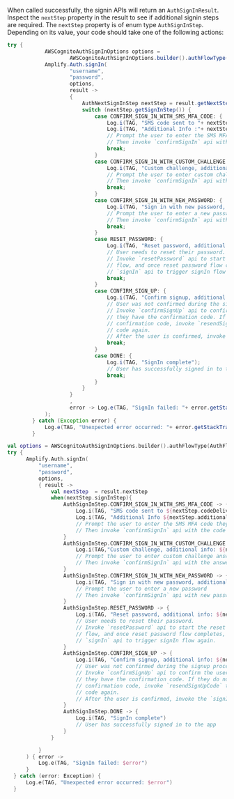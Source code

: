 
When called successfully, the signin APIs will return an `AuthSignInResult`. Inspect the `nextStep` property in the result to see if additional signin steps are required.
The `nextStep` property is of enum type `AuthSignInStep`. Depending on its value, your code should take one of the following actions:

<BlockSwitcher>

<Block name="Java">

```java
try {
            AWSCognitoAuthSignInOptions options =
                    AWSCognitoAuthSignInOptions.builder().authFlowType(AuthFlowType.USER_SRP_AUTH).build();
            Amplify.Auth.signIn(
                    "username",
                    "password",
                    options,
                    result ->
                    {
                        AuthNextSignInStep nextStep = result.getNextStep();
                        switch (nextStep.getSignInStep()) {
                            case CONFIRM_SIGN_IN_WITH_SMS_MFA_CODE: {
                                Log.i(TAG, "SMS code sent to "+ nextStep.getCodeDeliveryDetails().getDestination());
                                Log.i(TAG, "Additional Info :"+ nextStep.getAdditionalInfo());
                                // Prompt the user to enter the SMS MFA code they received
                                // Then invoke `confirmSignIn` api with the code
                                break;
                            }
                            case CONFIRM_SIGN_IN_WITH_CUSTOM_CHALLENGE: {
                                Log.i(TAG, "Custom challenge, additional info: "+ nextStep.getAdditionalInfo());
                                // Prompt the user to enter custom challenge answer
                                // Then invoke `confirmSignIn` api with the answer
                                break;
                            }
                            case CONFIRM_SIGN_IN_WITH_NEW_PASSWORD: {
                                Log.i(TAG, "Sign in with new password, additional info: "+ nextStep.getAdditionalInfo());
                                // Prompt the user to enter a new password
                                // Then invoke `confirmSignIn` api with new password
                                break;
                            }
                            case RESET_PASSWORD: {
                                Log.i(TAG, "Reset password, additional info: "+ nextStep.getAdditionalInfo());
                                // User needs to reset their password.
                                // Invoke `resetPassword` api to start the reset password
                                // flow, and once reset password flow completes, invoke
                                // `signIn` api to trigger signIn flow again.
                                break;
                            }
                            case CONFIRM_SIGN_UP: {
                                Log.i(TAG, "Confirm signup, additional info: "+ nextStep.getAdditionalInfo());
                                // User was not confirmed during the signup process.
                                // Invoke `confirmSignUp` api to confirm the user if
                                // they have the confirmation code. If they do not have the
                                // confirmation code, invoke `resendSignUpCode` to send the
                                // code again.
                                // After the user is confirmed, invoke the `signIn` api again.
                                break;
                            }
                            case DONE: {
                                Log.i(TAG, "SignIn complete");
                                // User has successfully signed in to the app
                                break;
                            }
                        }
                    }
                    ,
                    error -> Log.e(TAG, "SignIn failed: "+ error.getStackTrace())
            );
        } catch (Exception error) {
            Log.e(TAG, "Unexpected error occurred: "+ error.getStackTrace());
        }
```

</Block>

<Block name="Kotlin">

```kotlin
val options = AWSCognitoAuthSignInOptions.builder().authFlowType(AuthFlowType.USER_SRP_AUTH).build()
try {
      Amplify.Auth.signIn(
          "username",
          "password",
          options,
          { result ->
              val nextStep  = result.nextStep
              when(nextStep.signInStep){
                  AuthSignInStep.CONFIRM_SIGN_IN_WITH_SMS_MFA_CODE -> {
                      Log.i(TAG, "SMS code sent to ${nextStep.codeDeliveryDetails?.destination}")
                      Log.i(TAG, "Additional Info ${nextStep.additionalInfo}")
                      // Prompt the user to enter the SMS MFA code they received
                      // Then invoke `confirmSignIn` api with the code
                  }
                  AuthSignInStep.CONFIRM_SIGN_IN_WITH_CUSTOM_CHALLENGE -> {
                      Log.i(TAG,"Custom challenge, additional info: ${nextStep.additionalInfo}")
                      // Prompt the user to enter custom challenge answer
                      // Then invoke `confirmSignIn` api with the answer
                  }
                  AuthSignInStep.CONFIRM_SIGN_IN_WITH_NEW_PASSWORD -> {
                      Log.i(TAG, "Sign in with new password, additional info: ${nextStep.additionalInfo}")
                      // Prompt the user to enter a new password
                      // Then invoke `confirmSignIn` api with new password
                  }
                  AuthSignInStep.RESET_PASSWORD -> {
                      Log.i(TAG, "Reset password, additional info: ${nextStep.additionalInfo}")
                      // User needs to reset their password.
                      // Invoke `resetPassword` api to start the reset password
                      // flow, and once reset password flow completes, invoke
                      // `signIn` api to trigger signIn flow again.
                  }
                  AuthSignInStep.CONFIRM_SIGN_UP -> {
                      Log.i(TAG, "Confirm signup, additional info: ${nextStep.additionalInfo}")
                      // User was not confirmed during the signup process.
                      // Invoke `confirmSignUp` api to confirm the user if
                      // they have the confirmation code. If they do not have the
                      // confirmation code, invoke `resendSignUpCode` to send the
                      // code again.
                      // After the user is confirmed, invoke the `signIn` api again.
                  }
                  AuthSignInStep.DONE -> {
                      Log.i(TAG, "SignIn complete")
                      // User has successfully signed in to the app
                  }
              }

          }
      ) { error ->
          Log.e(TAG, "SignIn failed: $error")
      }
  } catch (error: Exception) {
      Log.e(TAG, "Unexpected error occurred: $error")
  }
```

</Block>

</BlockSwitcher>
